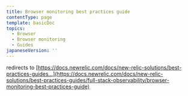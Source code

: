 ```yaml
---
title: Browser monitoring best practices guide
contentType: page
template: basicDoc
topics:
  - Browser
  - Browser monitoring
  - Guides
japaneseVersion: ''
---
```


redirects to [https://docs.newrelic.com/docs/new-relic-solutions/best-practices-guides...](https://docs.newrelic.com/docs/new-relic-solutions/best-practices-guides/full-stack-observability/browser-monitoring-best-practices-guide)
